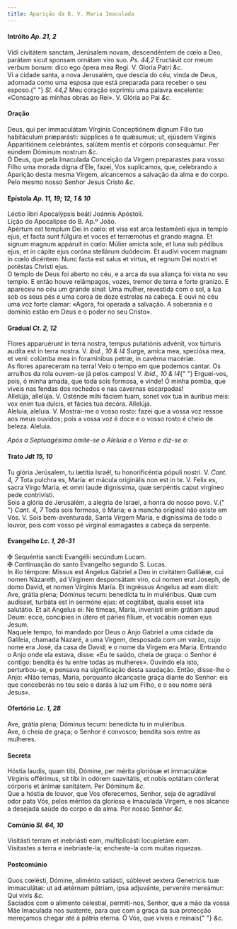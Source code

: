 ```yaml
---
title: Aparição da B. V. Maria Imaculada
---
```


<h4 class="text-center">
  Intróito <em>Ap. 21, 2</em>
</h4>
<div class="container-fluid">
  <div class="row">
    <div class="col-6 dropcaps text-justify">
      Vidi civitátem sanctam, Jerúsalem novam, descendéntem de cœlo a Deo,
      parátam sicut sponsam ornátam viro suo. <em>Ps. 44,2</em> Eructávit cor
      meum verbum bonum: dico ego ópera mea Regi. V. Gloria Patri <em>&c.</em>
    </div>
    <div class="col-6 dropcaps text-justify">
      Vi a cidade santa, a nova Jerusalém, que descia do céu, vinda de Deus,
      adornada como uma esposa que está preparada para receber o seu esposo.{" "}
      <em>Sl. 44,2</em> Meu coração exprimiu uma palavra excelente: «Consagro as
      minhas obras ao Rei». V. Glória ao Pai <em>&c.</em>
    </div>
  </div>
</div>

<h4 class="text-center">Oração</h4>
<div class="container-fluid">
  <div class="row">
    <div class="col-6 dropcaps text-justify">
      Deus, qui per immaculátam Vírginis Conceptiónem dignum Filio tuo
      habitáculum præparásti: súpplices a te quǽsumus; ut, ejúsdem Vírginis
      Apparitiónem celebrántes, salútem mentis et córporis consequámur. Per
      eúndem Dóminum nostrum <em>&c.</em>
    </div>
    <div class="col-6 dropcaps text-justify">
      Ó Deus, que pela Imaculada Conceição da Virgem preparastes para vosso
      Filho uma morada digna d’Ele, fazei, Vos suplicamos, que, celebrando a
      Aparição desta mesma Virgem, alcancemos a salvação da alma e do corpo.
      Pelo mesmo nosso Senhor Jesus Cristo <em>&c.</em>
    </div>
  </div>
</div>

<h4 class="text-center">
  Epístola <em>Ap. 11, 19; 12, 1 & 10</em>
</h4>
<div class="container-fluid">
  <div class="row">
    <div class="col-6 text-justify">
      Léctio libri Apocalýpsis beáti Joánnis Apóstoli.
    </div>
    <div class="col-6 text-justify">Lição do Apocalipse do B. Ap.º João.</div>
    <div class="col-6 dropcaps text-justify">
      Apértum est templum Dei in cœlo: et visa est arca testaménti ejus in
      templo ejus, et facta sunt fúlgura et voces et terræmótus et grando magna.
      Et signum magnum appáruit in cœlo: Múlier amícta sole, et luna sub pédibus
      ejus, et in cápite ejus coróna stellárum duódecim. Et audívi vocem magnam
      in cœlo dicéntem: Nunc facta est salus et virtus, et regnum Dei nostri et
      potéstas Christi ejus.
    </div>
    <div class="col-6 dropcaps text-justify">
      O templo de Deus foi aberto no céu, e a arca da sua aliança foi vista no
      seu templo. E então houve relâmpagos, vozes, tremor de terra e forte
      granizo. E apareceu no céu um grande sinal: Uma mulher, revestida com o
      sol, a lua sob os seus pés e uma coroa de doze estrelas na cabeça. E ouvi
      no céu uma voz forte clamar: «Agora, foi operada a salvação. A soberania e
      o domínio estão em Deus e o poder no seu Cristo».
    </div>
  </div>
</div>

<h4 class="text-center">
  Gradual <em>Ct. 2, 12</em>
</h4>
<div class="container-fluid">
  <div class="row">
    <div class="col-6 dropcaps text-justify">
      Flores apparuérunt in terra nostra, tempus putatiónis advénit, vox
      túrturis audíta est in terra nostra. V. <em>ibid., 10 & l4</em> Surge,
      amíca mea, speciósa mea, et veni: colúmba mea in foramínibus petræ, in
      cavérna macériæ.
    </div>
    <div class="col-6 dropcaps text-justify">
      As flores apareceram na terra! Veio o tempo em que podemos cantar. Os
      arrulhos da rola ouvem-se já pelos campos! V. <em>ibid., 10 & l4</em>{" "}
      Erguei-vos, pois, ó minha amada, que toda sois formosa, e vinde! Ó minha
      pomba, que viveis nas fendas dos rochedos e nas cavernas escarpadas!
    </div>
    <div class="col-6 text-justify">
      Allelúja, allelúja. V. Osténde mihi fáciem tuam, sonet vox tua in áuribus
      meis: vox enim tua dulcis, et fácies tua decóra. Allelúja.
    </div>
    <div class="col-6 text-justify">
      Aleluia, aleluia. V. Mostrai-me o vosso rosto: fazei que a vossa voz
      ressoe aos meus ouvidos; pois a vossa voz é doce e o vosso rosto é cheio
      de beleza. Aleluia.
    </div>
  </div>
</div>

<em>Após a Septuagésima omite-se o Aleluia e o Verso e diz-se o:</em>

<h4 class="text-center">
  Trato <em>Jdt 15, 10</em>
</h4>
<div class="container-fluid">
  <div class="row">
    <div class="col-6 dropcaps text-justify">
      Tu glória Jerúsalem, tu lætítia Israël, tu honorificéntia pópuli nostri.
      V. <em>Cant. 4, 7</em> Tota pulchra es, María: et mácula originális non
      est in te. V. Felix es, sacra Virgo María, et omni laude digníssima, quæ
      serpéntis caput virgíneo pede contrivísti.
    </div>
    <div class="col-6 dropcaps text-justify">
      Sois a glória de Jerusalém, a alegria de Israel, a honra do nosso povo. V.{" "}
      <em>Cant. 4, 7</em> Toda sois formosa, ó Maria; e a mancha original não
      existe em Vós. V. Sois bem-aventurada, Santa Virgem Maria, e digníssima de
      todo o louvor, pois com vosso pé virginal esmagastes a cabeça da serpente.
    </div>
  </div>
</div>

<h4 class="text-center">
  Evangelho <em>Lc. 1, 26-31</em>
</h4>
<div class="container-fluid">
  <div class="row">
    <div class="col-6 text-justify">
      <span class="text-danger">&#10016;</span> Sequéntia sancti Evangélii
      secúndum Lucam.
    </div>
    <div class="col-6 text-justify">
      <span class="text-danger">&#10016;</span> Continuação do santo Evangelho
      segundo S. Lucas.
    </div>
    <div class="col-6 dropcaps text-justify">
      In illo témpore: Missus est Angelus Gábriel a Deo in civitátem Galilǽæ,
      cui nomen Názareth, ad Vírginem desponsátam viro, cui nomen erat Joseph,
      de domo David, et nomen Vírginis María. Et ingréssus Angelus ad eam dixit:
      Ave, grátia plena; Dóminus tecum: benedícta tu in muliéribus. Quæ cum
      audísset, turbáta est in sermóne ejus: et cogitábat, qualis esset ista
      salutátio. Et ait Angelus ei: Ne tímeas, María, invenísti enim grátiam
      apud Deum: ecce, concípies in útero et páries fílium, et vocábis nomen
      ejus Jesum.
    </div>
    <div class="col-6 dropcaps text-justify">
      Naquele tempo, foi mandado por Deus o Anjo Gabriel a uma cidade da
      Galileia, chamada Nazaré, a uma Virgem, desposada com um varão, cujo nome
      era José, da casa de David; e o nome da Virgem era Maria. Entrando o Anjo
      onde ela estava, disse: «Eu te saúdo, cheia de graça: o Senhor é contigo:
      bendita és tu entre todas as mulheres». Ouvindo ela isto, perturbou-se, e
      pensava na significação desta saudação. Então, disse-lhe o Anjo: «Não
      temas, Maria, porquanto alcançaste graça diante do Senhor: eis que
      conceberás no teu seio e darás à luz um Filho, e o seu nome será Jesus».
    </div>
  </div>
</div>

<h4 class="text-center">
  Ofertório <em>Lc. 1, 28</em>
</h4>
<div class="container-fluid">
  <div class="row">
    <div class="col-6 dropcaps text-justify">
      Ave, grátia plena; Dóminus tecum: benedícta tu in muliéribus.
    </div>
    <div class="col-6 dropcaps text-justify">
      Ave, ó cheia de graça; o Senhor é convosco; bendita sois entre as
      mulheres.
    </div>
  </div>
</div>

<h4 class="text-center">Secreta</h4>
<div class="container-fluid">
  <div class="row">
    <div class="col-6 dropcaps text-justify">
      Hóstia laudis, quam tibi, Dómine, per mérita gloriósæ et immaculátæ
      Vírginis offérimus, sit tibi in odórem suavitátis, et nobis optátam
      cónferat córporis et ánimæ sanitátem. Per Dóminum <em>&c.</em>
    </div>
    <div class="col-6 dropcaps text-justify">
      Que a hóstia de louvor, que Vos oferecemos, Senhor, seja de agradável odor
      pata Vós, pelos méritos da gloriosa e Imaculada Virgem, e nos alcance a
      desejada saúde do corpo e da alma. Por nosso Senhor <em>&c.</em>
    </div>
  </div>
</div>

<h4 class="text-center">
  Comúnio <em>Sl. 64, 10</em>
</h4>
<div class="container-fluid">
  <div class="row">
    <div class="col-6 dropcaps text-justify">
      Visitásti terram et inebriásti eam, multiplicásti locupletáre eam.
    </div>
    <div class="col-6 dropcaps text-justify">
      Visitastes a terra e inebriaste-la; encheste-la com muitas riquezas.
    </div>
  </div>
</div>

<h4 class="text-center">Postcomúnio</h4>
<div class="container-fluid">
  <div class="row">
    <div class="col-6 dropcaps text-justify">
      Quos cœlésti, Dómine, aliménto satiásti, súblevet aextera Genetrícis tuæ
      immaculátæ: ut ad ætérnam pátriam, ipsa adjuvánte, perveníre mereámur: Qui
      vivis <em>&c.</em>
    </div>
    <div class="col-6 dropcaps text-justify">
      Saciados com o alimento celestial, permiti-nos, Senhor, que a mão da vossa
      Mãe Imaculada nos sustente, para que com a graça da sua protecção
      mereçamos chegar até à pátria eterna. Ó Vós, que viveis e reinais{" "}
      <em>&c.</em>
    </div>
  </div>
</div>
